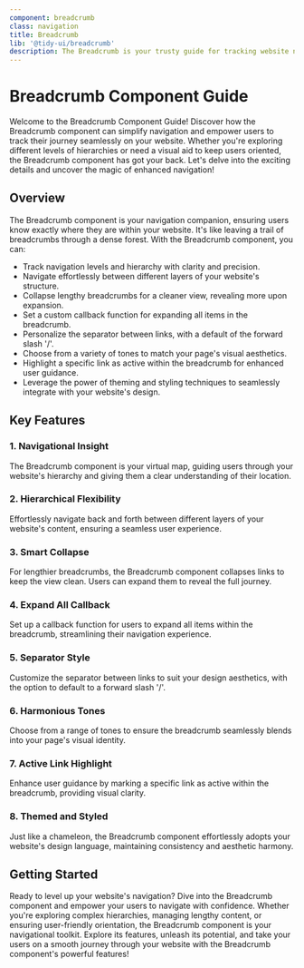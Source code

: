 ```yaml
---
component: breadcrumb
class: navigation
title: Breadcrumb
lib: '@tidy-ui/breadcrumb'
description: The Breadcrumb is your trusty guide for tracking website navigation, providing a clear path of your current location. Easily navigate between hierarchies. Collapse lengthy breadcrumbs for a clean view, expand for full journey. Customize separators, set callback for expand all. Choose tones to match styles, highlight active links. Powered by potent theming and styling techniques.
---
```


# Breadcrumb Component Guide

Welcome to the Breadcrumb Component Guide! Discover how the Breadcrumb component can simplify navigation and empower users to track their journey seamlessly on your website. Whether you're exploring different levels of hierarchies or need a visual aid to keep users oriented, the Breadcrumb component has got your back. Let's delve into the exciting details and uncover the magic of enhanced navigation!

## Overview

The Breadcrumb component is your navigation companion, ensuring users know exactly where they are within your website. It's like leaving a trail of breadcrumbs through a dense forest. With the Breadcrumb component, you can:

- Track navigation levels and hierarchy with clarity and precision.
- Navigate effortlessly between different layers of your website's structure.
- Collapse lengthy breadcrumbs for a cleaner view, revealing more upon expansion.
- Set a custom callback function for expanding all items in the breadcrumb.
- Personalize the separator between links, with a default of the forward slash '/'.
- Choose from a variety of tones to match your page's visual aesthetics.
- Highlight a specific link as active within the breadcrumb for enhanced user guidance.
- Leverage the power of theming and styling techniques to seamlessly integrate with your website's design.

## Key Features

### 1. Navigational Insight

The Breadcrumb component is your virtual map, guiding users through your website's hierarchy and giving them a clear understanding of their location.

### 2. Hierarchical Flexibility

Effortlessly navigate back and forth between different layers of your website's content, ensuring a seamless user experience.

### 3. Smart Collapse

For lengthier breadcrumbs, the Breadcrumb component collapses links to keep the view clean. Users can expand them to reveal the full journey.

### 4. Expand All Callback

Set up a callback function for users to expand all items within the breadcrumb, streamlining their navigation experience.

### 5. Separator Style

Customize the separator between links to suit your design aesthetics, with the option to default to a forward slash '/'.

### 6. Harmonious Tones

Choose from a range of tones to ensure the breadcrumb seamlessly blends into your page's visual identity.

### 7. Active Link Highlight

Enhance user guidance by marking a specific link as active within the breadcrumb, providing visual clarity.

### 8. Themed and Styled

Just like a chameleon, the Breadcrumb component effortlessly adopts your website's design language, maintaining consistency and aesthetic harmony.

## Getting Started

Ready to level up your website's navigation? Dive into the Breadcrumb component and empower your users to navigate with confidence. Whether you're exploring complex hierarchies, managing lengthy content, or ensuring user-friendly orientation, the Breadcrumb component is your navigational toolkit. Explore its features, unleash its potential, and take your users on a smooth journey through your website with the Breadcrumb component's powerful features!
